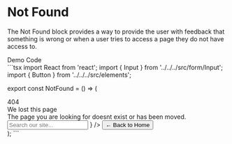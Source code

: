 
<Meta title="Blocks/Foundation/Not Found" />

# Not Found
The Not Found block provides a way to provide the user with feedback that something is wrong
or when a user tries to access a page they do not have access to.

<Unstyled>
  <Tabs direction="rtl">
    <TabList>
      <Tab>
        Demo
      </Tab>
      <Tab>
        Code
      </Tab>
    </TabList>
    <TabPanel>
      <div className="flex flex-col border justify-center items-center min-h-[840px] light:bg-white light:text-black">
        <NotFound />
      </div>
    </TabPanel>
    <TabPanel>
```tsx
import React from 'react';
import { Input } from '../../../src/form/Input';
import { Button } from '../../../src/elements';

export const NotFound = () => (
  <div className="flex flex-row justify-center w-full relative">
    <div className="text-center">
      <div className="absolute top-[-100%] left-0 z-0 w-full text-center text-transparent bg-clip-text text-[400px] opacity-30 bg-gradient-to-r from-waterloo to-charade">
        404
      </div>
      <div className="text-surface-content z-10 relative font-bold !text-5xl">
        We lost this page
      </div>
      <div className="text-surface-content opacity-80 pb-10 z-10 relative">
        The page you are looking for doesnt exist or has been moved.
      </div>
      <Input
        placeholder="Search our site..."
        fullWidth
        className="z-10"
        start={
          <svg
            xmlns="http://www.w3.org/2000/svg"
            width="16"
            height="16"
            fill="none"
          >
            <g clip-path="url(#a)">
              <path
                fill="#242433"
                d="M10.503 9.503h-.526l-.187-.18a4.314 4.314 0 0 0 1.047-2.82 4.333 4.333 0 1 0-4.334 4.334c1.074 0 2.06-.394 2.82-1.047l.18.187v.526l3.334 3.327.993-.993-3.327-3.334Zm-4 0c-1.66 0-3-1.34-3-3s1.34-3 3-3 3 1.34 3 3-1.34 3-3 3Z"
              />
            </g>
            <defs>
              <clipPath id="a">
                <path fill="#fff" d="M0 0h16v16H0z" />
              </clipPath>
            </defs>
          </svg>
        }
      />
      <Button color="primary" className="mt-10 z-10 mx-auto relative rounded-sm px-4 py-2 flex items-center gap-2 self-stretch !text-lg bg-button-gradient hover:bg-button-gradient-hover focus:bg-button-gradient-focus focus:outline-none transition-colors">
        ← Back to Home
      </Button>
    </div>
  </div>
);
```
    </TabPanel>
  </Tabs>
</Unstyled>
